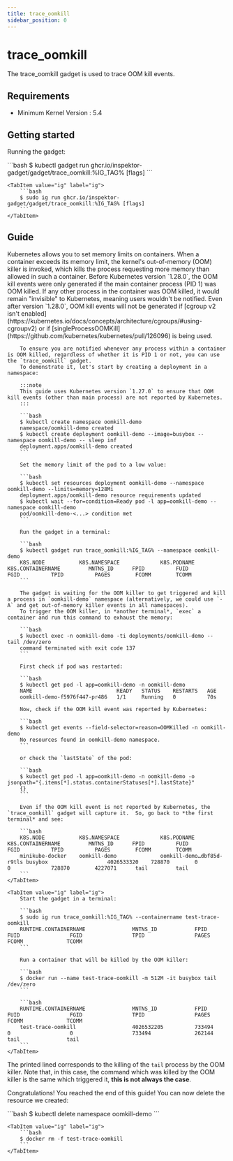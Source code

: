 ```yaml
---
title: trace_oomkill
sidebar_position: 0
---
```



# trace_oomkill

The trace_oomkill gadget is used to trace OOM kill events.

## Requirements

- Minimum Kernel Version : 5.4

## Getting started

Running the gadget:

<Tabs groupId="env">
    <TabItem value="kubectl-gadget" label="kubectl gadget">
        ```bash
        $ kubectl gadget run ghcr.io/inspektor-gadget/gadget/trace_oomkill:%IG_TAG% [flags]
        ```
    </TabItem>

    <TabItem value="ig" label="ig">
        ```bash
        $ sudo ig run ghcr.io/inspektor-gadget/gadget/trace_oomkill:%IG_TAG% [flags]
        ```
    </TabItem>
</Tabs>

## Guide

<Tabs groupId="env">
    <TabItem value="kubectl-gadget" label="kubectl gadget">
        Kubernetes allows you to set memory limits on containers. When a container exceeds its memory limit, the kernel's out-of-memory (OOM) killer is invoked, which kills the process requesting more memory than allowed in such a container.
        Before Kubernetes version `1.28.0`, the OOM kill events were only generated if the main container process (PID 1) was OOM killed. If any other process in the container was OOM killed, it would remain "invisible" to Kubernetes, meaning users wouldn't be notified.
        Even after version `1.28.0`, OOM kill events will not be generated if [cgroup v2 isn't enabled](https://kubernetes.io/docs/concepts/architecture/cgroups/#using-cgroupv2) or if [singleProcessOOMKill](https://github.com/kubernetes/kubernetes/pull/126096) is being used.

        To ensure you are notified whenever any process within a container is OOM killed, regardless of whether it is PID 1 or not, you can use the `trace_oomkill` gadget.
        To demonstrate it, let's start by creating a deployment in a namespace:

        :::note
        This guide uses Kubernetes version `1.27.0` to ensure that OOM kill events (other than main process) are not reported by Kubernetes.
        :::

        ```bash
        $ kubectl create namespace oomkill-demo
        namespace/oomkill-demo created
        $ kubectl create deployment oomkill-demo --image=busybox --namespace oomkill-demo -- sleep inf
        deployment.apps/oomkill-demo created
        ```

        Set the memory limit of the pod to a low value:

        ```bash
        $ kubectl set resources deployment oomkill-demo --namespace oomkill-demo --limits=memory=128Mi
        deployment.apps/oomkill-demo resource requirements updated
        $ kubectl wait --for=condition=Ready pod -l app=oomkill-demo --namespace oomkill-demo
        pod/oomkill-demo-<...> condition met
        ```

        Run the gadget in a terminal:

        ```bash
        $ kubectl gadget run trace_oomkill:%IG_TAG% --namespace oomkill-demo
        K8S.NODE           K8S.NAMESPACE             K8S.PODNAME               K8S.CONTAINERNAME         MNTNS_ID      FPID          FUID          FGID          TPID          PAGES        FCOMM        TCOMM
        ```

        The gadget is waiting for the OOM killer to get triggered and kill a process in `oomkill-demo` namespace (alternatively, we could use `-A` and get out-of-memory killer events in all namespaces).
        To trigger the OOM killer, in *another terminal*, `exec` a container and run this command to exhaust the memory:

        ```bash
        $ kubectl exec -n oomkill-demo -ti deployments/oomkill-demo -- tail /dev/zero
        command terminated with exit code 137
        ```

        First check if pod was restarted:

        ```bash
        $ kubectl get pod -l app=oomkill-demo -n oomkill-demo
        NAME                           READY   STATUS    RESTARTS   AGE
        oomkill-demo-f5976f447-pr486   1/1     Running   0          70s

        Now, check if the OOM kill event was reported by Kubernetes:

        ```bash
        $ kubectl get events --field-selector=reason=OOMKilled -n oomkill-demo
        No resources found in oomkill-demo namespace.
        ```

        or check the `lastState` of the pod:

        ```bash
        $ kubectl get pod -l app=oomkill-demo -n oomkill-demo -o jsonpath="{.items[*].status.containerStatuses[*].lastState}"
        {}
        ```

        Even if the OOM kill event is not reported by Kubernetes, the `trace_oomkill` gadget will capture it.  So, go back to *the first terminal* and see:

        ```bash
        K8S.NODE           K8S.NAMESPACE             K8S.PODNAME               K8S.CONTAINERNAME         MNTNS_ID      FPID          FUID          FGID          TPID          PAGES        FCOMM        TCOMM
        minikube-docker    oomkill-demo              oomkill-demo…dbf85d-r9tls busybox                   4026533320    728870        0             0             728870        4227071      tail         tail
        ```
    </TabItem>

    <TabItem value="ig" label="ig">
        Start the gadget in a terminal:

        ```bash
        $ sudo ig run trace_oomkill:%IG_TAG% --containername test-trace-oomkill
        RUNTIME.CONTAINERNAME               MNTNS_ID            FPID                FUID                FGID                TPID                PAGES              FCOMM              TCOMM
        ```

        Run a container that will be killed by the OOM killer:

        ```bash
        $ docker run --name test-trace-oomkill -m 512M -it busybox tail /dev/zero
        ```

        ```bash
        RUNTIME.CONTAINERNAME               MNTNS_ID            FPID                FUID                FGID                TPID                PAGES              FCOMM              TCOMM
        test-trace-oomkill                  4026532205          733494              0                   0                   733494              262144             tail               tail
        ```
    </TabItem>
</Tabs>

The printed lined corresponds to the killing of the `tail` process by the OOM killer.
Note that, in this case, the command which was killed by the OOM killer is the same which triggered it, **this is not always the case**.

Congratulations! You reached the end of this guide!
You can now delete the resource we created:

<Tabs groupId="env">
    <TabItem value="kubectl-gadget" label="kubectl gadget">
        ```bash
        $ kubectl delete namespace oomkill-demo
        ```
    </TabItem>

    <TabItem value="ig" label="ig">
        ```bash
        $ docker rm -f test-trace-oomkill
        ```
    </TabItem>
</Tabs>
